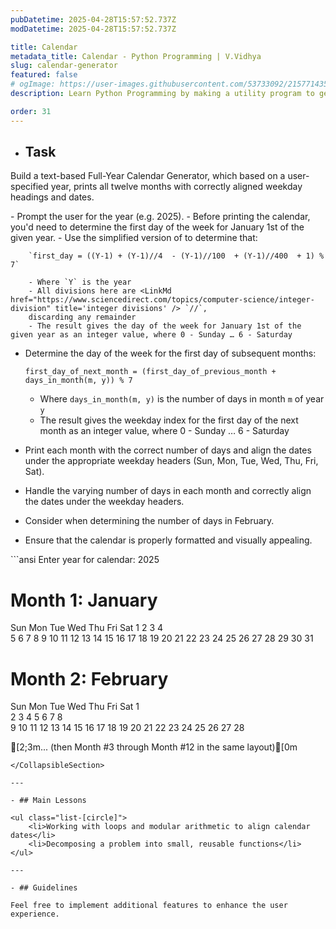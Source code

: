 ```yaml
---
pubDatetime: 2025-04-28T15:57:52.737Z
modDatetime: 2025-04-28T15:57:52.737Z

title: Calendar
metadata_title: Calendar - Python Programming | V.Vidhya
slug: calendar-generator
featured: false
# ogImage: https://user-images.githubusercontent.com/53733092/215771435-25408246-2309-4f8b-a781-1f3d93bdf0ec.png
description: Learn Python Programming by making a utility program to generate a calendar for a given year.

order: 31
---
```



- ## Task

Build a text-based Full-Year Calendar Generator, which based on a user-specified year, prints all twelve months with correctly 
aligned weekday headings and dates.

<CollapsibleSection title="Instructions">
- Prompt the user for the year (e.g. 2025).
- Before printing the calendar, you'd need to determine the first day of the week for January 1st of the given year.
    - Use the simplified version of <LinkMd href='https://en.wikipedia.org/wiki/Zeller%27s_congruence' title="Zeller's congruence algorithm" /> to 
    determine that:

        `first_day = ((Y-1) + (Y-1)//4  - (Y-1)//100  + (Y-1)//400  + 1) % 7`

        - Where `Y` is the year
        - All divisions here are <LinkMd href="https://www.sciencedirect.com/topics/computer-science/integer-division" title='integer divisions' /> `//`,
        discarding any remainder
        - The result gives the day of the week for January 1st of the given year as an integer value, where 0 - Sunday … 6 - Saturday

- Determine the day of the week for the first day of subsequent months:
    
    `first_day_of_next_month = (first_day_of_previous_month + days_in_month(m, y)) % 7`

    - Where `days_in_month(m, y)` is the number of days in month `m` of year `y`
    - The result gives the weekday index for the first day of the next month as an integer value, where 0 - Sunday … 6 - Saturday

- Print each month with the correct number of days and align the dates under the appropriate weekday headers (Sun, Mon, Tue, Wed, Thu, Fri, Sat).
- Handle the varying number of days in each month and correctly align the dates under the weekday headers.
- Consider <LinkMd href='https://www.timeanddate.com/date/leapyear.html' title="leap years" /> when determining the number of days in February.
- Ensure that the calendar is properly formatted and visually appealing.
</CollapsibleSection>

<CollapsibleSection title="Expected Output">
```ansi
Enter year for calendar: 2025

# Month 1: January #
Sun Mon Tue Wed Thu Fri Sat
             1   2   3   4  
 5   6   7   8   9   10  11 
 12  13  14  15  16  17  18 
 19  20  21  22  23  24  25 
 26  27  28  29  30  31 

# Month 2: February #
Sun Mon Tue Wed Thu Fri Sat
                         1  
 2   3   4   5   6   7   8  
 9   10  11  12  13  14  15 
 16  17  18  19  20  21  22 
 23  24  25  26  27  28

[2;3m...
(then Month #3 through Month #12 in the same layout)[0m
```
</CollapsibleSection>

---

- ## Main Lessons

<ul class="list-[circle]">
    <li>Working with loops and modular arithmetic to align calendar dates</li>
    <li>Decomposing a problem into small, reusable functions</li>
</ul>

---

- ## Guidelines

Feel free to implement additional features to enhance the user experience.
